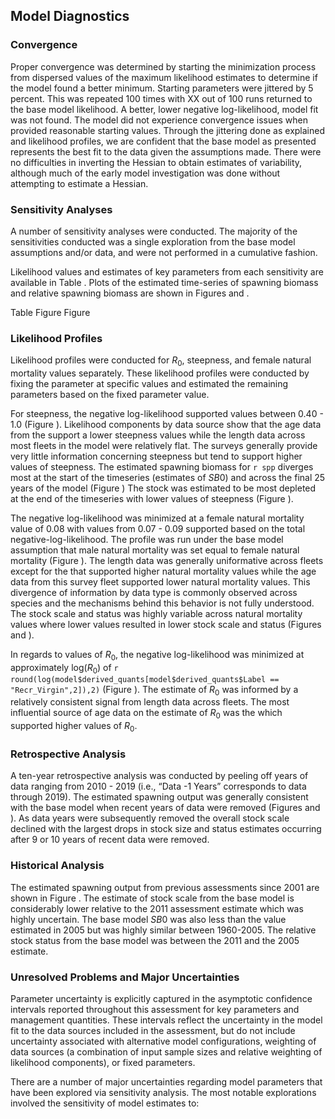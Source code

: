 ## Model Diagnostics

### Convergence

Proper convergence was determined by starting the minimization process from dispersed values of the maximum likelihood estimates to determine if the model found a better minimum. Starting parameters were jittered by 5 percent. This was repeated 100 times with XX out of 100 runs returned to the base model likelihood. A better, lower negative log-likelihood, model fit was not found. The model did not experience convergence issues when provided reasonable starting values. Through the jittering done as explained and likelihood profiles, we are confident that the base model as presented represents the best fit to the data given the assumptions made. There were no difficulties in inverting the Hessian to obtain estimates of variability, although much of the early model investigation was done without attempting to estimate a Hessian.

### Sensitivity Analyses

A number of sensitivity analyses were conducted.  The majority of the sensitivities conducted was a single exploration from the base model assumptions and/or data, and were not performed in a cumulative fashion.

\begin{enumerate}
   
  \item Estimate Lorenzen natural mortality ($M$) by sex with the change of $M$ occurring at approximately age-at-50-percent maturity of 10 years old.

  \item Allow the model to estimate sex-specific $M$ values.

  \item Fix $M$ values by sex equal to the estimates from the 2011 assessment of `r spp`. 

  \item Assume the 2011 length-at-maturity estimates.

  \item Mirror the selectivity by sex and retention for the CA and OR/WA fishing fleets.

  \item Assume the 2011 parameterization of fishery selectivity.

  \item Assume the 2011 parameterization of survey selectivity. 

  \item Fix the NWFSC Slope Survey female selectivity to asymptote at 1.0.  

\end{enumerate}

Likelihood values and estimates of key parameters from each sensitivity are available in Table \ref{tab:sensitivities}.  Plots of the estimated time-series of spawning biomass and relative spawning biomass are shown in Figures \ref{fig:sens-ssb} and \ref{fig:sens-depl}.


Table \ref{tab:sensitivities}
Figure \ref{fig:sens-ssb}
Figure \ref{fig:sens-depl}

### Likelihood Profiles

Likelihood profiles were conducted for $R_0$, steepness, and female natural mortality values separately. These likelihood profiles were conducted by fixing the parameter at specific values and estimated the remaining parameters based on the fixed parameter value.

For steepness, the negative log-likelihood supported values between 0.40 - 1.0 (Figure \ref{fig:r0-profile}).  Likelihood components by data source show that the  age data from the \gls{s-wcgbt} support a lower steepness values while the length data across most fleets in the model were relatively flat.  The surveys generally provide very little information concerning steepness but tend to support higher values of steepness. The estimated spawning biomass for `r spp` diverges most at the start of the timeseries (estimates of $SB0$) and across the final 25 years of the model (Figure \ref{fig:h-ssb})  The stock was estimated to be most depleted at the end of the timeseries with lower values of steepness (Figure \ref{fig:h-depl}).

The negative log-likelihood was minimized at a female natural mortality value of 0.08 with values from 0.07 - 0.09 supported based on the total negative-log-likelihood. The profile was run under the base model assumption that male natural mortality was set equal to female natural mortality (Figure \ref{fig:m-profile}).  The length data was generally uniformative across fleets except for the \gls{s-wcgbt} that supported higher natural mortality values while the age data from this survey fleet supported lower natural mortality values.  This divergence of information by data type is commonly observed across species and the mechanisms behind this behavior is not fully understood. The stock scale and status was highly variable across natural mortality values where lower values resulted in lower stock scale and status (Figures \ref{fig:m-ssb} and \ref{fig:m-depl}).

In regards to values of $R_0$, the negative log-likelihood was minimized at approximately log($R_0$) of `r round(log(model$derived_quants[model$derived_quants$Label == "Recr_Virgin",2]),2)`  (Figure \ref{fig:r0-profile}).  The estimate of $R_0$ was informed by a relatively consistent signal from length data across fleets.  The most influential source of age data on the estimate of $R_0$ was the \gls{s-wcgbt} which supported higher values of $R_0$. 


### Retrospective Analysis

A ten-year retrospective analysis was conducted by peeling off years of data ranging from 2010 - 2019 (i.e., "Data -1 Years" corresponds to data through 2019). The estimated spawning output was generally consistent with the base model when recent years of data were removed (Figures \ref{fig:retro-ssb} and \ref{fig:retro-depl}). As data years were subsequently removed the overall stock scale declined with the largest drops in stock size and status estimates occurring after 9 or 10 years of recent data were removed.

### Historical Analysis

The estimated spawning output from previous assessments since 2001 are shown in Figure \ref{fig:past-assess}. The estimate of stock scale from the base model is considerably lower relative to the 2011 assessment estimate which was highly uncertain. The base model $SB0$ was also less than the value estimated in 2005 but was highly similar between 1960-2005. The relative stock status from the base model was between the 2011 and the 2005 estimate.  

### Unresolved Problems and Major Uncertainties

Parameter uncertainty is explicitly captured in the asymptotic confidence intervals reported throughout this assessment for key parameters and management quantities. These intervals reflect the uncertainty in the model fit to the data sources included in the assessment, but do not include uncertainty associated with alternative model configurations, weighting of data sources (a combination of input sample sizes and relative weighting of likelihood components), or fixed parameters.

There are a number of major uncertainties regarding model parameters that have been explored via sensitivity analysis. The most notable explorations involved the sensitivity of model estimates to:

\begin{enumerate}

\item The stocks rapid increase in biomass since 2010 was driven by reduced catches and three strong year-classes, 2006-2008, entering the population.  In recent years, strong recruitments in a single year have been observed leading to sharp increases in biomass in other West Coast groundfish stocks. However, the observation of three subsequent strong recruitments has not been commonly observed in other stocks and the specific mechanisms that led to these three strong-year classes are currently unknown. 

\item The value of natural mortality by sex.	Natural mortality by sex and steepness are uncertain for `r spp`.  Currently, both natural mortality and steepness are estimated within the model and are negatively correlated.  This provides information regarding these parameters combined values, but there is large uncertainty regarding the value of each parameter individually.

\item New fecundity data for `r spp` supports a fecundity relationship that differs from the current assumption (fecundity equals body weights) in this update assessment. A sensitivity to the new data results in a less optimistic estimate of relative spawning biomass, declining to 35% from the base model 39%, when the new coast-wide fecundity relationship was included in the model. The new data supports differences in fecundity estimated between `r spp` observed in the north and south off the U.S. west coast.  However, some of the contrast in estimates between the northern and southern fish may be due to sample sizes differences. The next full assessment for `r spp` will want to explore methods of how best to include the new fecundity data. 

\item Additionally, a reconstructed historical Washington catch history has not been included in the `r spp` stock assessment.  Washington state is currently undergoing efforts to determine historical catches for `r spp` and the next stock assessment is likely to incorporate these new historical catch estimates. 

\end{enumerate}
